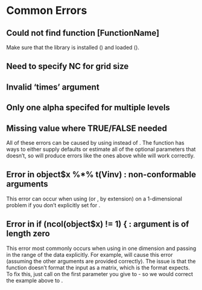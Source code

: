 # Common Errors

## Could not find function [FunctionName]

Make sure that the library is installed (\ttt{install.packages("LatticeKrig")}) and loaded (\ttt{library(LatticeKrig)}).

## Need to specify NC for grid size

## Invalid 'times' argument

## Only one alpha specifed for multiple levels

## Missing value where TRUE/FALSE needed

All of these errors can be caused by using \ttt{LKrig} instead of \ttt{LatticeKrig}. The \ttt{LatticeKrig} function has ways to either supply defaults or estimate all of the optional parameters that \ttt{LKrig} doesn't, so \ttt{LKrig} will produce errors like the ones above while \ttt{LatticeKrig} will work correctly. 

## Error in object$x %*% t(Vinv) : non-conformable arguments

This error can occur when using \ttt{LKrigSetup} (or \ttt{LatticeKrig}, by extension) on a 1-dimensional problem if you don't explicitly set \ttt{LKGeometry = "LKInterval"} for \ttt{LKrigSetup}.

## Error in if (ncol(object$x) != 1) { : argument is of length zero

This error most commonly occurs when using \ttt{LKrigSetup} in one dimension and passing in the range of the data explicitly. For example, \ttt{LKrigSetup(c(0,1), ...)} will cause this error (assuming the other arguments are provided correctly). The issue is that the \ttt{c} function doesn't format the input as a matrix, which is the format \ttt{LKrigSetup} expects. To fix this, just call \ttt{as.matrix} on the first parameter you give to \ttt{LKrigSetup} - so we would correct the example above to \ttt{LKrigSetup(as.matrix(c(0,1)), ...)}.